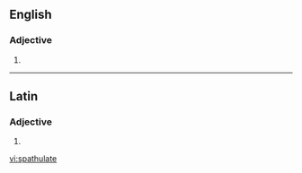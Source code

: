 ==English==

===Adjective===
{{en-adj}}

# {{alternative spelling of|spatulate}}

----

==Latin==

===Adjective===
{{la-adj-form|spathulāte}}

# {{inflection of|spathulatus|spathulātus|voc|m|s|lang=la}}

[[vi:spathulate]]